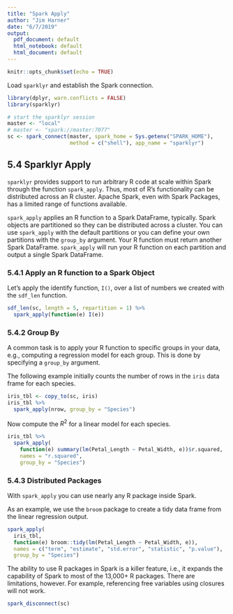 ```yaml
---
title: "Spark Apply"
author: "Jim Harner"
date: "6/7/2019"
output:
  pdf_document: default
  html_notebook: default
  html_document: default
---
```


```r
knitr::opts_chunk$set(echo = TRUE)
```

Load `sparklyr` and establish the Spark connection.
```r
library(dplyr, warn.conflicts = FALSE)
library(sparklyr)

# start the sparklyr session
master <- "local"
# master <- "spark://master:7077"
sc <- spark_connect(master, spark_home = Sys.getenv("SPARK_HOME"),
                    method = c("shell"), app_name = "sparklyr")
```

## 5.4 Sparklyr Apply

`sparklyr` provides support to run arbitrary R code at scale within Spark through the function `spark_apply`. Thus, most of R's functionality can be distributed across an R cluster. Apache Spark, even with Spark Packages, has a limited range of functions available.

`spark_apply` applies an R function to a Spark DataFrame, typically. Spark objects are partitioned so they can be distributed across a cluster. You can use `spark_apply` with the default partitions or you can define your own partitions with the `group_by` argument. Your R function must return another Spark DataFrame. `spark_apply` will run your R function on each partition and output a single Spark DataFrame.

### 5.4.1 Apply an R function to a Spark Object

Let's apply the identify function, `I()`, over a list of numbers we created with the `sdf_len` function.
```r
sdf_len(sc, length = 5, repartition = 1) %>%
  spark_apply(function(e) I(e))
```

### 5.4.2 Group By

A common task is to apply your R function to specific groups in your data, e.g., computing a regression model for each group. This is done by specifying a `group_by` argument.

The following example initially counts the number of rows in the `iris` data frame for each species.
```r
iris_tbl <- copy_to(sc, iris)
iris_tbl %>%
  spark_apply(nrow, group_by = "Species")
```
Now compute the $R^2$ for a linear model for each species.
```r
iris_tbl %>%
  spark_apply(
    function(e) summary(lm(Petal_Length ~ Petal_Width, e))$r.squared,
    names = "r.squared",
    group_by = "Species")
```

### 5.4.3 Distributed Packages

With `spark_apply` you can use nearly any R package inside Spark.

As an example, we use the `broom` package to create a tidy data frame from the linear regression output.
```r
spark_apply(
  iris_tbl,
  function(e) broom::tidy(lm(Petal_Length ~ Petal_Width, e)),
  names = c("term", "estimate", "std.error", "statistic", "p.value"),
  group_by = "Species")
```
The ability to use R packages in Spark is a killer feature, i.e., it expands the capability of Spark to most of the 13,000+ R packages. There are limitations, however. For example, referencing free variables using closures will not work.

```r
spark_disconnect(sc)
```